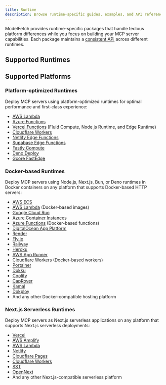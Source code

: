 ```yaml
---
title: Runtime
description: Browse runtime-specific guides, examples, and API references
---
```


ModelFetch provides runtime-specific packages that handle tedious platform differences while you focus on building your MCP server capabilities. Each package maintains a [consistent API](/docs#the-handle-function) across different runtimes.

## Supported Runtimes

<Cards>
  <Card
    title="Node.js"
    description="Run simple MCP servers with Node.js"
    href="/docs/runtime/node"
  />
  <Card
    title="Next.js"
    description="Run flexible MCP servers with Next.js"
    href="/docs/runtime/next"
  />
  <Card
    title="Bun"
    description="Run lightning-fast MCP servers with Bun"
    href="/docs/runtime/bun"
  />
  <Card
    title="Deno"
    description="Run secure MCP servers with Deno"
    href="/docs/runtime/deno"
  />
  <Card
    title="Vercel"
    description="Deploy MCP servers to Vercel"
    href="/docs/runtime/vercel"
  />
  <Card
    title="Cloudflare"
    description="Deploy MCP servers to Cloudflare"
    href="/docs/runtime/cloudflare"
  />
  <Card
    title="Netlify"
    description="Deploy MCP servers to Netlify"
    href="/docs/runtime/netlify"
  />
  <Card
    title="Fastly"
    description="Deploy MCP servers to Fastly"
    href="/docs/runtime/fastly"
  />
  <Card
    title="Supabase"
    description="Deploy MCP servers to Supabase"
    href="/docs/runtime/supabase"
  />
  <Card
    title="Gcore"
    description="Deploy MCP servers to Gcore"
    href="/docs/runtime/gcore"
  />
  <Card
    title="AWS Lambda"
    description="Deploy MCP servers to AWS Lambda"
    href="/docs/runtime/aws-lambda"
  />
  <Card
    title="Azure Functions"
    description="Deploy MCP servers to Azure Functions"
    href="/docs/runtime/azure-functions"
  />
</Cards>

## Supported Platforms

### Platform-optimized Runtimes

Deploy MCP servers using platform-optimized runtimes for optimal performance and first-class experience:

- [AWS Lambda](https://aws.amazon.com/lambda)
- [Azure Functions](https://azure.microsoft.com/en-us/products/functions)
- [Vercel Functions](https://vercel.com) (Fluid Compute, Node.js Runtime, and Edge Runtime)
- [Cloudflare Workers](https://workers.cloudflare.com)
- [Netlify Edge Functions](https://docs.netlify.com/edge-functions/overview)
- [Supabase Edge Functions](https://supabase.com/edge-functions)
- [Fastly Compute](https://www.fastly.com/products/compute)
- [Deno Deploy](https://deno.com/deploy)
- [Gcore FastEdge](https://gcore.com/fastedge)

### Docker-based Runtimes

Deploy MCP servers using Node.js, Next.js, Bun, or Deno runtimes in Docker containers on any platform that supports Docker-based HTTP servers:

- [AWS ECS](https://aws.amazon.com/ecs)
- [AWS Lambda](https://aws.amazon.com/lambda) (Docker-based images)
- [Google Cloud Run](https://cloud.google.com/run)
- [Azure Container Instances](https://azure.microsoft.com/en-us/products/container-instances)
- [Azure Functions](https://azure.microsoft.com/en-us/products/functions) (Docker-based functions)
- [DigitalOcean App Platform](https://www.digitalocean.com/products/app-platform)
- [Render](https://render.com)
- [Fly.io](https://fly.io)
- [Railway](https://railway.app)
- [Heroku](https://www.heroku.com)
- [AWS App Runner](https://aws.amazon.com/apprunner)
- [Cloudflare Workers](https://workers.cloudflare.com) (Docker-based workers)
- [Portainer](https://www.portainer.io)
- [Dokku](https://dokku.com)
- [Coolify](https://coolify.io)
- [CapRover](https://caprover.com)
- [Kamal](https://kamal-deploy.org)
- [Dokploy](https://dokploy.com)
- And any other Docker-compatible hosting platform

### Next.js Serverless Runtimes

Deploy MCP servers as Next.js serverless applications on any platform that supports Next.js serverless deployments:

- [Vercel](https://vercel.com)
- [AWS Amplify](https://aws.amazon.com/amplify)
- [AWS Lambda](https://aws.amazon.com/lambda)
- [Netlify](https://www.netlify.com)
- [Cloudflare Pages](https://pages.cloudflare.com)
- [Cloudflare Workers](https://workers.cloudflare.com)
- [SST](https://sst.dev)
- [OpenNext](https://open-next.js.org)
- And any other Next.js-compatible serverless platform
